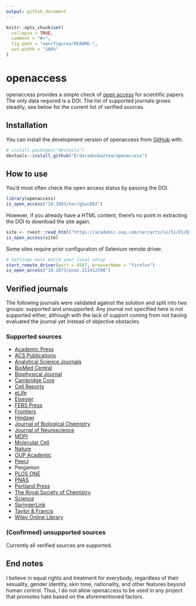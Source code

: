 ```yaml
---
output: github_document
---
```


<!-- README.md is generated from README.Rmd. Please edit that file -->

```r
knitr::opts_chunk$set(
  collapse = TRUE,
  comment = "#>",
  fig.path = "man/figures/README-",
  out.width = "100%"
)
```

# openaccess

<!-- badges: start -->
<!-- badges: end -->

openaccess provides a simple check of [open access](https://en.wikipedia.org/wiki/Open_access) for scientific papers. The only data required is a DOI. The list of supported journals grows steadily, see below for the current list of verified sources.

## Installation

You can install the development version of openaccess from [GitHub](https://github.com/) with:

```r
# install.packages("devtools")
devtools::install_github("ErdaradunGaztea/openaccess")
```

## How to use

You'd most often check the open access status by passing the DOI.

```r
library(openaccess)
is_open_access("10.1093/nar/gkac882")
```

However, if you already have a HTML content, there's no point in extracting the DOI to download the site again.

```r
site <- rvest::read_html("https://academic.oup.com/nar/article/51/D1/D352/6761729")
is_open_access(site)
```

Some sites require prior configuration of Selenium remote driver.

```r
# Settings must match your local setup
start_remote_driver(port = 4567, browserName = "firefox")
is_open_access("10.1073/pnas.211412398")
```

## Verified journals

The following journals were validated against the solution and split into two groups: supported and unsupported. Any journal not specified here is not supported either, although with the lack of support coming from not having evaluated the journal yet instead of objective obstacles.

### Supported sources

* [Academic Press](https://www.elsevier.com/books-and-journals/academic-press)
* [ACS Publications](https://pubs.acs.org)
* [Analytical Science Journals](https://analyticalsciencejournals.onlinelibrary.wiley.com)
* [BioMed Central](https://www.biomedcentral.com)
* [Biophysical Journal](https://www.sciencedirect.com/journal/biophysical-journal)
* [Cambridge Core](https://www.cambridge.org/core/)
* [Cell Reports](https://www.cell.com/cell-reports/home)
* [eLife](https://elifesciences.org)
* [Elsevier](https://www.elsevier.com)
* [FEBS Press](https://febs.onlinelibrary.wiley.com)
* [Frontiers](https://www.frontiersin.org)
* [Hindawi](https://www.hindawi.com)
* [Journal of Biological Chemistry](https://www.jbc.org)
* [Journal of Neuroscience](https://www.jneurosci.org)
* [MDPI](https://www.mdpi.com)
* [Molecular Cell](https://www.cell.com/molecular-cell/home)
* [Nature](https://www.nature.com)
* [OUP Academic](https://academic.oup.com)
* [PeerJ](https://peerj.com)
* Pergamon
* [PLOS ONE](https://journals.plos.org/plosone/)
* [PNAS](https://www.pnas.org)
* [Portland Press](https://portlandpress.com)
* [The Royal Society of Chemistry](https://www.rsc.org)
* [Science](https://www.science.org)
* [SpringerLink](https://link.springer.com)
* [Taylor & Francis](https://www.tandfonline.com)
* [Wiley Online Library](https://onlinelibrary.wiley.com)

### (Confirmed) unsupported sources

Currently all verified sources are supported.

## End notes

I believe in equal rights and treatment for everybody, regardless of their sexuality, gender identity, skin tone, nationality, and other features beyond human control. Thus, I do not allow openaccess to be used in any project that promotes hate based on the aforementioned factors.
